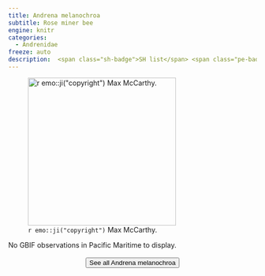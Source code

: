 ```yaml
---
title: Andrena melanochroa
subtitle: Rose miner bee
engine: knitr
categories:
  - Andrenidae
freeze: auto
description:  <span class="sh-badge">SH list</span> <span class="pe-badge">PM Evidence</span>
---
```

![`r emo::ji("copyright")` Max McCarthy.](https://inaturalist-open-data.s3.amazonaws.com/photos/200997033/large.jpg){height=300}



No GBIF observations in Pacific Maritime to display.
<br><br>
<center>


<a href="https://inaturalist.ca/observations?place_id=any&quality_grade=research&subview=map&taxon_id=198982"><button type="button" class="btn btn-secondary">See all Andrena melanochroa <i class="fa-solid fa-arrow-up-right-from-square"></i> </button></a>
</center>
